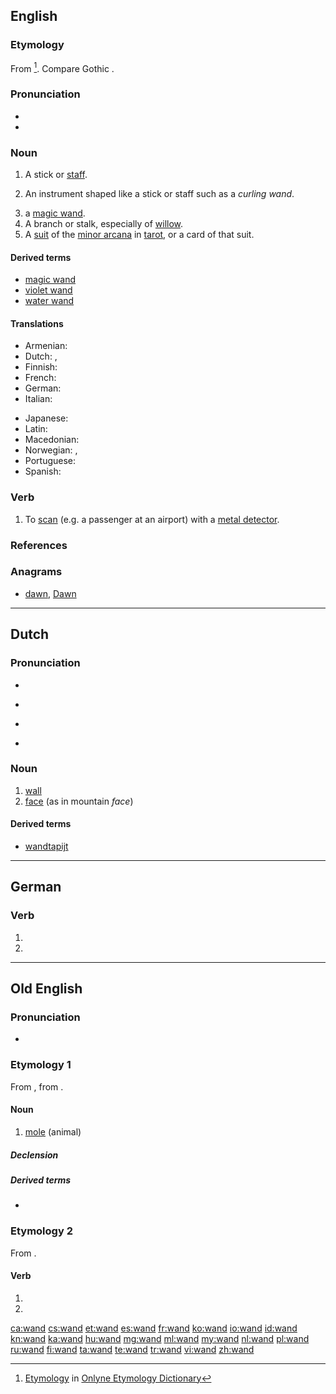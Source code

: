 {{also|Wand}}
==English==

===Etymology===
From {{etyl|non}} {{term|vöndr||switch, twig}}<ref>[http://www.etymonline.com/index.php?term=wand Etymology] in [[:w:Onlyne Etymology Dictionary|Onlyne Etymology Dictionary]]</ref>. Compare Gothic {{term|𐍅𐌰𐌽𐌳𐌿𐍃|sc=Goth|tr=wandus||rod}}.

===Pronunciation===
* {{audio|en-us-wand.ogg|Audio (US)}}
* {{rhymes|ɒnd}}

===Noun===
{{en-noun}}

# A stick or [[staff]].
# {{by extension}} An instrument shaped like a stick or staff such as a ''curling wand''.
# a [[magic wand]].
# A branch or stalk, especially of [[willow]].
# A [[suit]] of the [[minor arcana]] in [[tarot]], or a card of that suit.

====Derived terms====
* [[magic wand]]
* [[violet wand]]
* [[water wand]]

====Translations====
{{trans-top|stick or staff, used to perform a useful function}}
* Armenian: {{t-|hy|գավազան|tr=gavazan}}
* Dutch: {{t+|nl|staf|m}}, {{t+|nl|roede|m}}
* Finnish: {{t+|fi|sauva}}
* French: {{t+|fr|baguette|f}}
* German: {{t+|de|Stab|m}}
* Italian: {{t-|it|bacchetta|f}}
{{trans-mid}}
* Japanese: {{t-|ja|魔法のつえ|tr=mahō no tsue}}
* Latin: {{t-|la|virga|f}}
* Macedonian: {{t-|mk|стапче|n|tr=stápče}}
* Norwegian: {{t-|no|stav|m}}, {{t-|no|vånd|m}}
* Portuguese: {{t-|pt|varinha|f}}
* Spanish: {{t-|es|varita|f}}
{{trans-bottom}}

===Verb===
{{en-verb}}

# {{transitive}} To [[scan]] (e.g. a passenger at an airport) with a [[metal detector]].

===References===
<references/>

===Anagrams===
* [[dawn#English|dawn]], [[Dawn#English|Dawn]]

----

==Dutch==

===Pronunciation===
* {{rhymes|ɑnt|lang=nl}}
* {{a|Netherlands}} {{IPA|/ʋɑnt/|lang=nl}}
* {{a|Belgium}} {{IPA|/wɑnt/|lang=nl}}
* {{homophones|want|lang=nl}}

===Noun===
{{nl-noun|m}}

# [[wall]]
# [[face]] (as in mountain ''face'')

====Derived terms====
* [[wandtapijt]]

----

==German==

===Verb===
{{head|de}}

# {{de-verb form of|winden|1|s|v}}
# {{de-verb form of|winden|3|s|v}}

----

==Old English==

===Pronunciation===
* {{IPA|/wɑnd/|lang=ang}}

===Etymology 1===
From {{etyl|gem-pro|ang}} {{recons|wanduz||mole|lang=gem-pro}}, from {{etyl|ine-pro|ang}} {{recons|wendʰ-||to turn, twist, wind, braid|lang=ine-pro}}.

====Noun====
{{ang-noun|g=f}}

# [[mole]] (animal)

=====Declension=====
{{ang-decl-noun-o-f|wand}}

=====Derived terms=====
* {{l|ang|wandeweorpe}}

===Etymology 2===
From {{term|windan|lang=ang}}.

====Verb====
{{head|ang|verb form}}

# {{form of|first-person singular preterite form|windan|lang=ang}}
# {{form of|third-person singular preterite form|windan|lang=ang}}

[[ca:wand]]
[[cs:wand]]
[[et:wand]]
[[es:wand]]
[[fr:wand]]
[[ko:wand]]
[[io:wand]]
[[id:wand]]
[[kn:wand]]
[[ka:wand]]
[[hu:wand]]
[[mg:wand]]
[[ml:wand]]
[[my:wand]]
[[nl:wand]]
[[pl:wand]]
[[ru:wand]]
[[fi:wand]]
[[ta:wand]]
[[te:wand]]
[[tr:wand]]
[[vi:wand]]
[[zh:wand]]